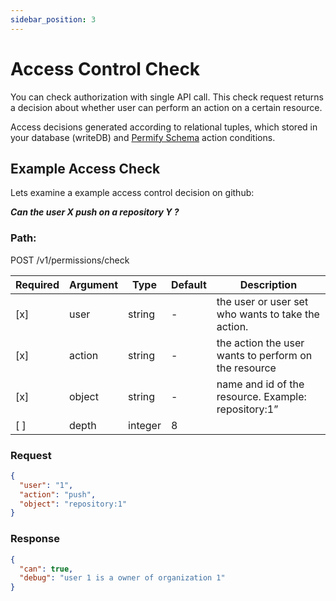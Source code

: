```yaml
---
sidebar_position: 3
---
```


# Access Control Check

You can check authorization with
single API call. This check request returns a decision about whether user can perform an action on a certain resource.

Access decisions generated according to relational tuples, which stored in your database (writeDB) and [Permify Schema] action conditions.

[Permify Schema]:  /docs/getting-started/modeling

## Example Access Check

Lets examine a example access control decision on github: 

***Can the user X push on a repository Y ?***

### Path: 

POST /v1/permissions/check

| Required | Argument | Type | Default | Description |
|----------|----------|---------|---------|-------------------------------------------------------------------------------------------|
| [x]   | user | string | - | the user or user set who wants to take the action.
| [x]   | action | string | - | the action the user wants to perform on the resource |
| [x]   | object | string | - | name and id of the resource. Example: repository:1” |
| [ ]   | depth | integer | 8 | |

### Request

```json
{
  "user": "1",
  "action": "push",
  "object": "repository:1"
}
```

### Response

```json
{
  "can": true,
  "debug": "user 1 is a owner of organization 1"
}
```
